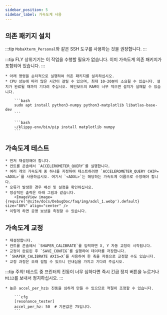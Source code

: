 ```yaml
---
sidebar_position: 5
sidebar_label: 가속도계 사용
---
```


## 의존 패키지 설치

:::tip
`MobaXterm_Personal`와 같은 SSH 도구를 사용하는 것을 권장합니다.
:::

:::tip
FLY 상위기기는 이 작업을 수행할 필요가 없습니다. 이미 가속도계 의존 패키지가 포함되어 있습니다.
:::

    * 아래 명령을 순차적으로 실행하여 의존 패키지를 설치하십시오.
    * CPU 성능에 따라 많은 시간이 걸릴 수 있으며, 최대 10-20분이 소요될 수 있습니다. 설치가 완료될 때까지 기다려 주십시오. 메인보드의 RAM이 너무 적으면 설치가 실패할 수 있습니다.

        ```bash
        sudo apt install python3-numpy python3-matplotlib libatlas-base-dev
        ```

        ```bash
        ~/klippy-env/bin/pip install matplotlib numpy
        ```

## 가속도계 테스트

    * 먼저 재설정해야 합니다.
    * 컨트롤 콘솔에서 `ACCELEROMETER_QUERY`를 실행합니다.
    * 여러 개의 가속도계 중 하나를 지정하여 테스트하려면 `ACCELEROMETER_QUERY CHIP=<ADXL>`를 사용하십시오. 여기서 `<ADXL>`는 해당하는 가속도계 이름으로 수정해야 합니다.
    * 오류가 발생한 경우 배선 및 설정을 확인하십시오.
    * 정상적인 출력은 아래 그림과 같습니다.
        <ImageView image={require('@site/docs/DebugDoc/faq/img/adxl_1.webp').default} size="80%" align="center" />
    * 이렇게 하면 공명 보상을 측정할 수 있습니다.


## 가속도계 교정

    * 재설정합니다.
    * 컨트롤 콘솔에서 `SHAPER_CALIBRATE`를 입력하면 X, Y 자동 교정이 시작됩니다.
    * 교정이 완료된 후 `SAVE_CONFIG`를 실행하여 데이터를 저장합니다.
    * `SHAPER_CALIBRATE AXIS=X`를 사용하여 한 축을 자동으로 교정할 수도 있습니다.
    * 교정 과정은 오래 걸릴 수 있으니 인내심을 가지고 기다려 주십시오.

:::tip
주의! 테스트 중 프린터의 진동이 너무 심하다면 즉시 긴급 정지 버튼을 누르거나 `M112`를 보내서 정지하십시오.
:::


    * 높은 accel_per_hz는 진동을 심하게 만들 수 있으므로 적절히 조정할 수 있습니다.

        ```cfg
        [resonance_tester]
        accel_per_hz: 50  # 기본값은 75입니다.
        ```